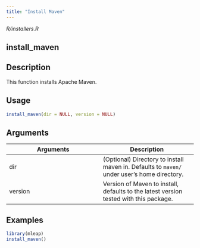 ```yaml
---
title: "Install Maven"
---
```


*R/installers.R*

## install_maven

## Description
This function installs Apache Maven. 


## Usage
```r
install_maven(dir = NULL, version = NULL) 
```

## Arguments
|Arguments|Description|
|---|---|
| dir | (Optional) Directory to install maven in. Defaults to `maven/` under user's home directory. |
| version | Version of Maven to install, defaults to the latest version tested with this package. |





## Examples
```r
library(mleap)
install_maven() 
```


